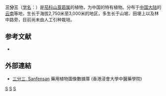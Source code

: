 {{Speciesbox 
| taxon = Anisodus acutangulus
| authority = [[吴征镒|C. Y. Wu]] et [[陈介|C. Chen]] ex [[陈介|C. Chen]] et C. L. Chen
| subdivision_ranks =[[变种|变种]]
| subdivision =
* 三分三 ''A. a.'' var. ''acutangulus''
* [[三分七|三分七]] ''A. a.'' var. ''breviflorus''
}}

'''三分三'''（[[学名|学名]]：{{lang|la|''Anisodus acutangulus''}}）是[[茄科|茄科]][[山莨菪属|山莨菪属]]的植物，为中国的特有植物。分布于[[中国大陆|中国大陆]]的[[云南|云南]]等地，生长于海拔2,750米至3,000米的地区，多生长于山坡、田埂上以及林中路旁，目前尚未由人工引种栽培。

== 参考文献 ==
<div class="references-small">
* {{cite web| url =http://www.bioinfo.cn/db05/KmzwSpecies.php?action=view&id=21702| title =三分三（云南）| work =《中国高等植物数据库全库》| publisher =中国科学院微生物研究所| author =昆明植物研究所| accessdate =2009-02-19| deadurl =yes| archiveurl =https://web.archive.org/web/20160305022527/http://www.bioinfo.cn/db05/KmzwSpecies.php?action=view&id=21702| archivedate =2016-03-05}}
</div>

==外部連結==
* [http://libproject.hkbu.edu.hk/was40/detail?lang=ch&channelid=1288&searchword=herb_id=D00484 三分三, Sanfensan]{{Wayback|url=http://libproject.hkbu.edu.hk/was40/detail?lang=ch&channelid=1288&searchword=herb_id=D00484 |date=20181005141256 }} 藥用植物圖像數據庫 (香港浸會大學中醫藥學院) {{zh-hant}}
{{Taxonbar|from=Q549045}}

[[Category:山莨菪属|S]]
[[Category:中國特有植物|S]]
[[Category:云南植物|S]]